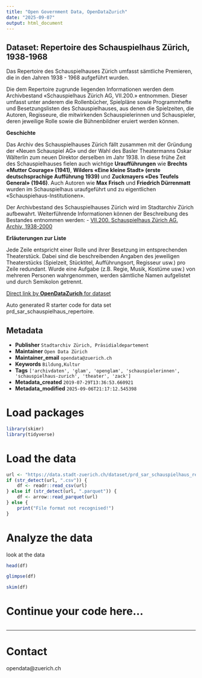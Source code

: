 ```yaml
---
title: "Open Government Data, OpenDataZurich"
date: "2025-09-07"
output: html_document
---
```


## Dataset: Repertoire des Schauspielhaus Zürich, 1938-1968


 Das Repertoire des Schauspielhauses Zürich umfasst sämtliche Premieren, die in den Jahren 1938 - 1968 aufgeführt wurden. 

Die dem Repertoire zugrunde liegenden Informationen werden dem Archivbestand «Schauspielhaus Zürich AG, VII.200.» entnommen. Dieser umfasst unter anderem die Rollenbücher, Spielpläne sowie Programmhefte und Besetzungslisten des Schauspielhauses, aus denen die Spielzeiten, die Autoren, Regisseure, die mitwirkenden Schauspielerinnen und Schauspieler, deren jeweilige Rolle sowie die Bühnenbildner eruiert werden können.



**Geschichte**

 
Das Archiv des Schauspielhauses Zürich fällt zusammen mit der Gründung der «Neuen Schauspiel AG» und der Wahl des Basler Theatermanns Oskar Wälterlin zum neuen Direktor derselben im Jahr 1938. In diese frühe Zeit des Schauspielhauses fielen auch wichtige **Uraufführungen** wie **Brechts «Mutter Courage» (1941)**, **Wilders «Eine kleine Stadt» (erste deutschsprachige Aufführung 1939) ** und **Zuckmayers «Des Teufels General» (1946)**. Auch Autoren wie **Max Frisch** und **Friedrich Dürrenmatt** wurden im Schauspielhaus uraufgeführt und zu eigentlichen «Schauspiehaus-Institutionen».

Der Archivbestand des Schauspielhauses Zürich wird im Stadtarchiv Zürich aufbewahrt. Weiterführende Informationen können der Beschreibung des Bestandes entnommen werden: 
- [VII.200. Schauspielhaus Zürich AG. Archiv, 1938-2000](https://amsquery.stadt-zuerich.ch/query/detail.aspx?id=11586)


[]()

**Erläuterungen zur Liste**

Jede Zeile entspricht einer Rolle und ihrer Besetzung im entsprechenden Theaterstück. Dabei sind die beschreibenden Angaben des jeweiligen Theaterstücks (Spielzeit, Stücktitel, Aufführungsort, Regisseur usw.) pro Zeile redundant. 
Wurde eine Aufgabe (z.B. Regie, Musik, Kostüme usw.)  von mehreren Personen wahrgenommen, werden sämtliche Namen aufgelistet und durch Semikolon getrennt.

[]()



[Direct link by **OpenDataZurich** for dataset](https://data.stadt-zuerich.ch/dataset/prd_sar_schauspielhaus_repertoire)

Auto generated R starter code for data set prd_sar_schauspielhaus_repertoire.

## Metadata

- **Publisher** `Stadtarchiv Zürich, Präsidialdepartement`
- **Maintainer** `Open Data Zürich`
- **Maintainer_email** `opendata@zuerich.ch`
- **Keywords** `Bildung,Kultur`
- **Tags** `['archivdaten', 'glam', 'openglam', 'schauspielerinnen', 'schauspielhaus-zurich', 'theater', 'zack']`
- **Metadata_created** `2019-07-29T13:36:53.660921`
- **Metadata_modified** `2025-09-06T21:17:12.545398`


# Load packages

```r
library(skimr)
library(tidyverse)
```

# Load the data

```r
url <- "https://data.stadt-zuerich.ch/dataset/prd_sar_schauspielhaus_repertoire/download/schauspielhaus_repertoire_1938-1968.csv"
if (str_detect(url, ".csv")) {
    df <- readr::read_csv(url)
} else if (str_detect(url, ".parquet")) {
    df <- arrow::read_parquet(url)
} else {
    print("File format not recognised!")
}
```

# Analyze the data

look at the data
```r
head(df)
```

```r
glimpse(df)
```

```r
skim(df)
```

# Continue your code here...

```r

```

------------------------------------------------------------------------

# Contact

opendata@zuerich.ch
